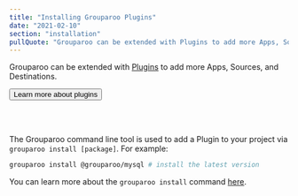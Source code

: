 ```yaml
---
title: "Installing Grouparoo Plugins"
date: "2021-02-10"
section: "installation"
pullQuote: "Grouparoo can be extended with Plugins to add more Apps, Sources, and Destinations."
---
```


Grouparoo can be extended with [Plugins](/docs/integrations) to add more Apps, Sources, and Destinations.

<Button href="/docs/integrations">Learn more about plugins</Button>

<br />
<br />

The Grouparoo command line tool is used to add a Plugin to your project via `grouparoo install [package]`. For example:

```bash
grouparoo install @grouparoo/mysql # install the latest version
```

You can learn more about the `grouparoo install` command [here](/docs/cli/setup).

